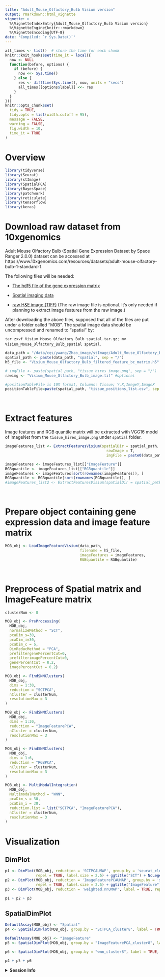 ```yaml
---
title: "Adult_Mouse_Olfactory_Bulb Visium version"
output: rmarkdown::html_vignette
vignette: >
  %\VignetteIndexEntry{Adult_Mouse_Olfactory_Bulb Visium version}
  %\VignetteEngine{knitr::rmarkdown}
  %\VignetteEncoding{UTF-8}
date: 'Compiled: `r Sys.Date()`'
---
```


```r
all_times <- list()  # store the time for each chunk
knitr::knit_hooks$set(time_it = local({
  now <- NULL
  function(before, options) {
    if (before) {
      now <<- Sys.time()
    } else {
      res <- difftime(Sys.time(), now, units = "secs")
      all_times[[options$label]] <<- res
    }
  }
}))
knitr::opts_chunk$set(
  tidy = TRUE,
  tidy.opts = list(width.cutoff = 95),
  message = FALSE,
  warning = FALSE,
  fig.width = 10,
  time_it = TRUE
)
```


# Overview

```r
library(tidyverse)
library(Seurat)
library(stImage)
library(SpatialPCA)
library(BayesSpace)
library(patchwork)
library(reticulate)
library(tensorflow)
library(keras)
```


# Download raw dataset from 10xgenomics

Adult Mouse Olfactory Bulb (Spatial Gene Expression Dataset by Space Ranger 2.0.0) dataset can be accessed at https://www.10xgenomics.com/resources/datasets/adult-mouse-olfactory-bulb-1-standard-1. 

The following files will be needed:

- [The hdf5 file of the gene expression matrix](https://cf.10xgenomics.com/samples/spatial-exp/2.0.0/Visium_Mouse_Olfactory_Bulb/Visium_Mouse_Olfactory_Bulb_filtered_feature_bc_matrix.h5)

- [Spatial imaging data](https://cf.10xgenomics.com/samples/spatial-exp/2.0.0/Visium_Mouse_Olfactory_Bulb/Visium_Mouse_Olfactory_Bulb_spatial.tar.gz)

- [raw H&E image (TIFF)](https://cf.10xgenomics.com/samples/spatial-exp/2.0.0/Visium_Mouse_Olfactory_Bulb/Visium_Mouse_Olfactory_Bulb_image.tif) (The raw image file is optional. It's only needed if planning to extract image features from the raw image.)


After downloading the above files, supposed that all of the files are put under a folder called "MOB". The spatial image data should be uncompressed and renamed to "spatial" by: 

`tar zxvf Visium_Mouse_Olfactory_Bulb_spatial.tar.gz; mv Visium_Mouse_Olfactory_Bulb_spatial spatial`.



```r
data_path = "/data/cqs/ywang/Zhao_image/stImage/Adult_Mouse_Olfactory_Bulb"
spatial_path <- paste(data_path, "spatial", sep = "/")
h5_file <- "Visium_Mouse_Olfactory_Bulb_filtered_feature_bc_matrix.h5"

# imgFile <- paste(spatial_path, "tissue_hires_image.png", sep = "/")
rawimg <- "Visium_Mouse_Olfactory_Bulb_image.tif" #optional

#positionTableFile is 10X format, Columns: Tissue; Y,X,ImageY,ImageX
positionTableFile=paste(spatial_path, "tissue_positions_list.csv", sep = "/")

```


<br>

# Extract features

Image features and RGB quantile matrix will be extracted with VGG16 model of ImageNet from the `tissue_hires_image.png` under `spatial` folder.

```r
imageFeatures_list <- ExtractFeaturesVisium(spatialDir = spatial_path,
                                              rawImage = T,
                                              imgFile = paste0(data_path, "/", rawimg))

imageFeatures <- imageFeatures_list[["ImageFeature"]]
RGBquantile <- imageFeatures_list[["RGBquantile"]]
imageFeatures <- imageFeatures[sort(rownames(imageFeatures)), ]
RGBquantile <- RGBquantile[sort(rownames(RGBquantile)), ]
#imageFeatures_list2 <- ExtractFeaturesVisium(spatialDir = spatial_path)
```

<br>

# Prepare object containing gene expression data and image feature matrix 

```r
MOB_obj <- LoadImageFeatureVisium(data_path, 
                                  filename = h5_file,
                                  imageFeatures = imageFeatures,
                                  RGBquantile = RGBquantile)

```


<br>

# Preprocess of Spatial matrix and ImageFeature matrix

```r
clusterNum <- 8

MOB_obj <- PreProcessing(
  MOB_obj, 
  normalizeMethod = "SCT", 
  pcaDim_s=30, 
  pcaDim_i=30, 
  pcaDim_c = 6,
  DimReducMethod = "PCA",
  prefiltergenePercentCut=0,
  prefilterimagePercentCut=0,
  genePercentCut = 0.2,
  imagePercentCut = 0.2)

MOB_obj <- FindSNNClusters(
  MOB_obj,
  dims = 1:30,
  reduction = "SCTPCA",
  nCluster = clusterNum,
  resolutionMax = 3
)

MOB_obj <- FindSNNClusters(
  MOB_obj,
  dims = 1:30,
  reduction = "ImageFeaturePCA",
  nCluster = clusterNum,
  resolutionMax = 3
)

MOB_obj <- FindSNNClusters(
  MOB_obj,
  dims = 1:6,
  reduction = "RGBPCA",
  nCluster = clusterNum,
  resolutionMax = 3
)

MOB_obj <- MultiModalIntegration(
  MOB_obj,
  MultimodalMethod = "WNN",
  pcaDim_s = 30,
  pcaDim_i = 30,
  reduction.list = list("SCTPCA", "ImageFeaturePCA"),
  nCluster = clusterNum,
  resolutionMax = 3
)

```


# Visualization

## DimPlot

```r
p1 <- DimPlot(MOB_obj, reduction = 'SCTPCAUMAP', group.by = 'seurat_clusters', label = TRUE, 
              repel = TRUE, label.size = 2.5) + ggtitle("SCT") + NoLegend()
p2 <- DimPlot(MOB_obj, reduction = 'ImageFeaturePCAUMAP', group.by = 'seurat_clusters', label = TRUE, 
              repel = TRUE, label.size = 2.5) + ggtitle("ImageFeature") + NoLegend()
p3 <- DimPlot(MOB_obj, reduction = 'weighted.nnUMAP', label = TRUE, repel = TRUE, label.size = 2.5) + ggtitle("WNN") + NoLegend()

p1 + p2 + p3
```

## SpatialDimPlot

```r
DefaultAssay(MOB_obj) <- "Spatial"
p4 <- SpatialDimPlot(MOB_obj, group.by = "SCTPCA_cluster8", label = TRUE, label.box = F, label.size = 2) + ggtitle("SCT") & NoLegend()

DefaultAssay(MOB_obj) <- "ImageFeature"
p5 <- SpatialDimPlot(MOB_obj, group.by = "ImageFeaturePCA_cluster8", label = TRUE, label.box = F, label.size = 2) + ggtitle("ImageFeature") & NoLegend()

p6 <- SpatialDimPlot(MOB_obj, group.by = "wnn_cluster8", label = TRUE, label.box = F, repel = TRUE, label.size = 2) + ggtitle("WNN") & NoLegend()

p4 + p5 + p6
```


<details>

<summary>**Session Info**</summary>

```r
sessionInfo()
```
</details>
